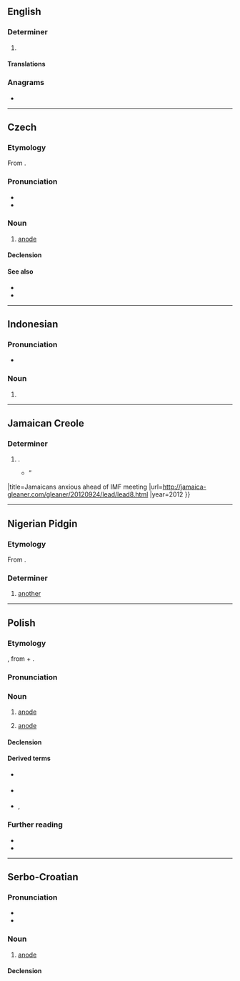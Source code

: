 {{also|anodą}}
==English==

===Determiner===
{{head|en|determiner}}

# {{lb|en|Jamaica}} {{pronunciation spelling of|en|another}}

====Translations====
{{trans-see|another}}

===Anagrams===
* {{anagrams|en|a=aadno|Andoa}}

----

==Czech==

===Etymology===
From {{der|cs|en|anode}}.

===Pronunciation===
* {{cs-IPA}}
* {{hyphenation|cs|ano|da}}

===Noun===
{{cs-noun|g=f}}

# [[anode]]

====Declension====
{{cs-decl-noun-auto|f|ano|d|a}}

====See also====
* {{l|cs|katoda|g=f}}
* {{l|cs|elektroda|g=f}}

----

==Indonesian==

===Pronunciation===
* {{IPA|id|/a.no.da/|/ano.da/}}

===Noun===
{{head|id|noun}}

# {{nonstandard form of|id|anode|t=anode}}

----

==Jamaican Creole==

===Determiner===
{{jam-det}}

# {{alternative spelling of|jam|anedda}}.
#* {{quote-journal|en
|journal=The Jamaica Gleaner
|termlang=jam
|text=“"If wi can do betta, I don't t'ink wi should tek '''anoda''' deal," said a vendor. "I t'ink wi would be better off." {{...}}”
|title=Jamaicans anxious ahead of IMF meeting
|url=http://jamaica-gleaner.com/gleaner/20120924/lead/lead8.html
|year=2012
}}

----

==Nigerian Pidgin==

===Etymology===
From {{inh|pcm|en|another}}.

===Determiner===
{{head|pcm|determiner}}

# [[another]]

----

==Polish==
{{wp|lang=pl}}

===Etymology===
{{bor+|pl|en|anode}}, from {{der|pl|grc|ἀνα}} + {{der|pl|grc|ὁδός}}.

===Pronunciation===
{{pl-p|a=Pl-anoda.ogg}}

===Noun===
{{pl-noun|f}}

# {{lb|pl|chemistry}} [[anode]]
#: {{ant|pl|katoda}}
# {{lb|pl|electronics}} [[anode]]
#: {{ant|pl|katoda}}

====Declension====
{{pl-decl-noun-f}}

====Derived terms====
* {{q|noun}} {{l|pl|anodyzacja}}
* {{q|adjective}} {{l|pl|anodowy}}
* {{q|verbs}} {{l|pl|anodować}}, {{l|pl|anodyzować}}

===Further reading===
* {{R:pl:WSJP}}
* {{R:pl:PWN}}

----

==Serbo-Croatian==

===Pronunciation===
* {{IPA|sh|/anǒːda/}}
* {{hyphenation|sh|a|no|da}}

===Noun===
{{sh-noun|g=f|head=anóda}}

# [[anode]]

====Declension====
{{sh-decl-noun
|anoda|anode
|anode|anoda
|anodi|anodama
|anodu|anode
|anodo|anode
|anodi|anodama
|anodom|anodama
}}